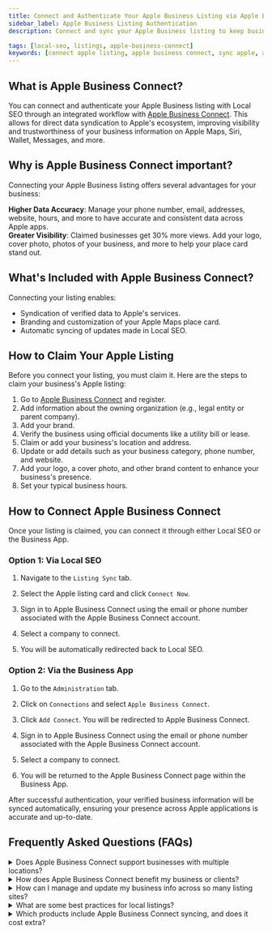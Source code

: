 ```yaml
---
title: Connect and Authenticate Your Apple Business Listing via Apple Business Connect OAuth with Local SEO
sidebar_label: Apple Business Listing Authentication 
description: Connect and sync your Apple Business listing to keep business details accurate across Apple applications.

tags: [local-seo, listings, apple-business-connect]
keywords: [connect apple listing, apple business connect, sync apple, apple maps, local seo]
---
```


## What is Apple Business Connect?

You can connect and authenticate your Apple Business listing with Local SEO through an integrated workflow with [Apple Business Connect](https://businessconnect.apple.com/?campaignId=8018). This allows for direct data syndication to Apple's ecosystem, improving visibility and trustworthiness of your business information on Apple Maps, Siri, Wallet, Messages, and more.


## Why is Apple Business Connect important?

Connecting your Apple Business listing offers several advantages for your business:

**Higher Data Accuracy**: Manage your phone number, email, addresses, website, hours, and more to have accurate and consistent data across Apple apps.                                                               
**Greater Visibility**: Claimed businesses get 30% more views. Add your logo, cover photo, photos of your business, and more to help your place card stand out.                                                      

## What's Included with Apple Business Connect?

Connecting your listing enables:

- Syndication of verified data to Apple's services.
- Branding and customization of your Apple Maps place card.
- Automatic syncing of updates made in Local SEO.

## How to Claim Your Apple Listing

Before you connect your listing, you must claim it. Here are the steps to claim your business's Apple listing:


1. Go to [Apple Business Connect](https://businessconnect.apple.com/?campaignId=8018) and register.
2. Add information about the owning organization (e.g., legal entity or parent company).
3. Add your brand.
4. Verify the business using official documents like a utility bill or lease.
5. Claim or add your business's location and address.
6. Update or add details such as your business category, phone number, and website.
7. Add your logo, a cover photo, and other brand content to enhance your business's presence.
8. Set your typical business hours.

## How to Connect Apple Business Connect

Once your listing is claimed, you can connect it through either Local SEO or the Business App.

### Option 1: Via Local SEO

1. Navigate to the `Listing Sync` tab.
2. Select the Apple listing card and click `Connect Now`.
3. Sign in to Apple Business Connect using the email or phone number associated with the Apple Business Connect account.

4. Select a company to connect.
5. You will be automatically redirected back to Local SEO.

### Option 2: Via the Business App

1. Go to the `Administration` tab.
2. Click on `Connections` and select `Apple Business Connect`.
3. Click `Add Connect`. You will be redirected to Apple Business Connect.
4. Sign in to Apple Business Connect using the email or phone number associated with the Apple Business Connect account.

5. Select a company to connect.
6. You will be returned to the Apple Business Connect page within the Business App.

After successful authentication, your verified business information will be synced automatically, ensuring your presence across Apple applications is accurate and up-to-date.

## Frequently Asked Questions (FAQs)

<details>
<summary>Does Apple Business Connect support businesses with multiple locations?</summary>

Yes. Apple Business Connect supports multi-location businesses and offers brand portal for large chains. Through Local SEO's integration, each location can be managed from a single dashboard while syncing reliably to Apple Maps. This allows scaling from a few stores to hundreds without managing multiple accounts separately.

</details>

<details>
<summary>How does Apple Business Connect benefit my business or clients?</summary>

Apple Business Connect ensures accurate, consistent information across Apple Maps, Siri, Wallet and other Apple apps, which is used by billions of Apple users. With Local SEO's integration, updates sync automatically. Listings can include photos, logos, and action buttons such as Book Now. Apple also provides insights showing how people find and interact with a business, offering more visibility into online presence.

</details>

<details>
<summary>How can I manage and update my business info across so many listing sites?</summary>

Manually updating each platform is possible but not scalable. Most agencies use tools like LocalSEO and Listing Sync Pro, which allow updates to be made once and pushed to 50+ directories in real time. These tools also monitor accuracy, correct unauthorized changes, and flag duplicates, ensuring consistency across platforms.

</details>

<details>
<summary>What are some best practices for local listings?</summary>

- Claim and verify major listings (Apple, Google, Facebook, Bing, key industry sites).
- Keep information consistent (name, address, phone, website).
- Complete profiles with categories, hours, photos, and services.
- Update promptly when details change; tools like Listing Sync can update in real time.
- Monitor and fix duplicates to avoid confusion.
- Encourage and respond to customer reviews.
- Use special platform features (e.g. Apple Showcases, Google posts).
- Apply a consistent multi-location strategy.
- Audit regularly to catch errors and track improvements.

</details>

<details>
<summary>Which products include Apple Business Connect syncing, and does it cost extra?</summary>

It is included in the below product with no additional cost:

- Local SEO Pro
- Local SEO (Standard) + Listing Sync Pro
- Listing Sync Pro (Yext)

</details>
